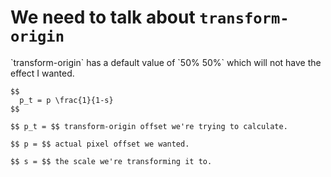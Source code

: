 
# We need to talk about `transform-origin`

<Row>
  <Column>
  `transform-origin` has a default value of `50% 50%` which will not have the effect I wanted.

    $$
      p_t = p \frac{1}{1-s}
    $$

    $$ p_t = $$ transform-origin offset we're trying to calculate.
    
    $$ p = $$ actual pixel offset we wanted.
    
    $$ s = $$ the scale we're transforming it to.
  </Column>
</Row>
